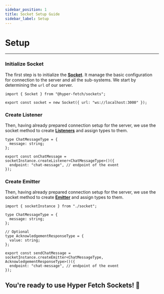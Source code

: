 ```yaml
---
sidebar_position: 1
title: Socket Setup Guide
sidebar_label: Setup
---
```


# Setup

---

### Initialize Socket

The first step is to initialize the **[Socket](/sockets/socket.mdx)**. It manage the basic configuration for connection
to the server and all the sub-systems. We start by determining the `url` of our server.

```tsx title="/src/server/socket.ts"
import { Socket } from "@hyper-fetch/sockets";

export const socket = new Socket({ url: "ws://localhost:3000" });
```

### Create Listener

Then, having already prepared connection setup for the server, we use the socket method to create
**[Listeners](/sockets/listener.mdx)** and assign types to them.

```tsx
type ChatMessageType = {
  message: string;
};

export const onChatMessage = socketInstance.createListener<ChatMessageType>()({
  endpoint: "chat-message", // endpoint of the event
});
```

### Create Emitter

Then, having already prepared connection setup for the server, we use the socket method to create
**[Emitter](/sockets/emitter.mdx)** and assign types to them.

```tsx
import { socketInstance } from "./socket";

type ChatMessageType = {
  message: string;
};

// Optional
type AcknowledgementResponseType = {
  value: string;
};

export const sendChatMessage = socketInstance.createEmitter<ChatMessageType, AcknowledgementResponseType>()({
  endpoint: "chat-message", // endpoint of the event
});
```

## You're ready to use Hyper Fetch Sockets! 🎊
